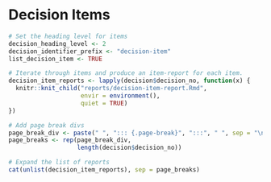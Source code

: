 # Decision Items

```r
# Set the heading level for items
decision_heading_level <- 2
decision_identifier_prefix <- "decision-item"
list_decision_item <- TRUE

# Iterate through items and produce an item-report for each item.
decision_item_reports <- lapply(decision$decision_no, function(x) {
  knitr::knit_child("reports/decision-item-report.Rmd", 
                    envir = environment(), 
                    quiet = TRUE)
})

# Add page break divs
page_break_div <- paste(" ", "::: {.page-break}", ":::", " ", sep = "\n")
page_breaks <- rep(page_break_div, 
                   length(decision$decision_no))

# Expand the list of reports
cat(unlist(decision_item_reports), sep = page_breaks)
```
